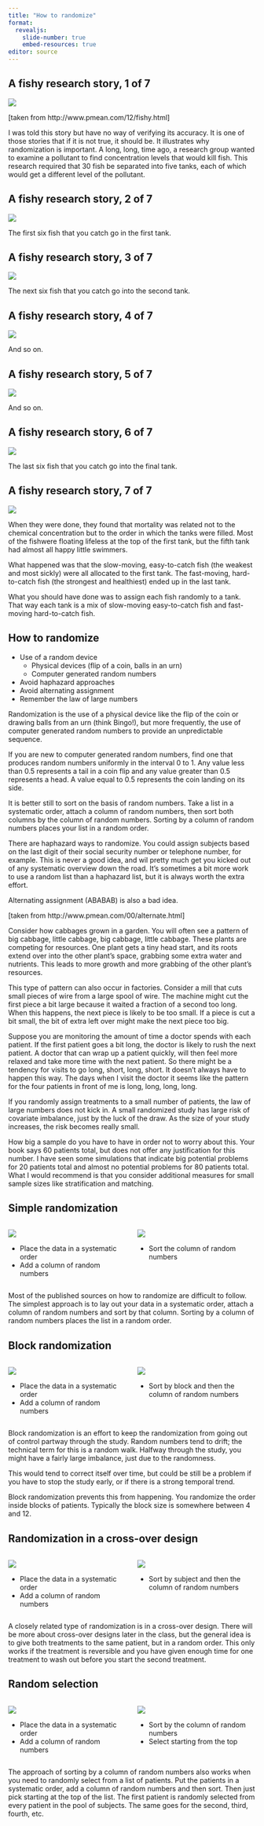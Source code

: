 ```yaml
---
title: "How to randomize"
format: 
  revealjs:
    slide-number: true
    embed-resources: true
editor: source
---
```


## A fishy research story, 1 of 7

![](images/fish-experiment-01.png)

::: notes
[taken from http://www.pmean.com/12/fishy.html]

I was told this story but have no way of verifying its accuracy. It is one of those stories that if it is not true, it should be. It illustrates why randomization is important. A long, long, time ago, a research group wanted to examine a pollutant to find concentration levels that would kill fish. This research required that 30 fish be separated into five tanks, each of which would get a different level of the pollutant.
:::

## A fishy research story, 2 of 7

![](images/fish-experiment-02.png)

::: notes
The first six fish that you catch go in the first tank.
:::

## A fishy research story, 3 of 7

![](images/fish-experiment-03.png)

::: notes
The next six fish that you catch go into the second tank.
:::

## A fishy research story, 4 of 7

![](images/fish-experiment-04.png)

::: notes
And so on.
:::

## A fishy research story, 5 of 7

![](images/fish-experiment-05.png)

::: notes
And so on.
:::

## A fishy research story, 6 of 7

![](images/fish-experiment-06.png)

::: notes
The last six fish that you catch go into the final tank.
:::

## A fishy research story, 7 of 7

![](images/fish-experiment-07.png)

::: notes
When they were done, they found that mortality was related not to the chemical concentration but to the order in which the tanks were filled. Most of the fishwere floating lifeless at the top of the first tank, but the fifth tank had almost all happy little swimmers.

What happened was that the slow-moving, easy-to-catch fish (the weakest and most sickly) were all allocated to the first tank. The fast-moving, hard-to-catch fish (the strongest and healthiest) ended up in the last tank.

What you should have done was to assign each fish randomly to a tank. That way each tank is a mix of slow-moving easy-to-catch fish and fast-moving hard-to-catch fish.
:::

## How to randomize

-   Use of a random device
    -   Physical devices (flip of a coin, balls in an urn)
    -   Computer generated random numbers
-   Avoid haphazard approaches
-   Avoid alternating assignment
-   Remember the law of large numbers

::: notes
Randomization is the use of a physical device like the flip of the coin or drawing balls from an urn (think Bingo!), but more frequently, the use of computer generated random numbers to provide an unpredictable sequence.

If you are new to computer generated random numbers, find one that produces random numbers uniformly in the interval 0 to 1. Any value less than 0.5 represents a tail in a coin flip and any value greater than 0.5 represents a head. A value equal to 0.5 represents the coin landing on its side. 

It is better still to sort on the basis of random numbers. Take a list in a systematic order, attach a column of random numbers, then sort both columns by the column of random numbers. Sorting by a column of random numbers places your list in a random order.

There are haphazard ways to randomize. You could assign subjects based on the last digit of their social security number or telephone number, for example. This is never a good idea, and wil pretty much get you kicked out of any systematic overview down the road. It's sometimes a bit more work to use a random list than a haphazard list, but it is always worth the extra effort.

Alternating assignment (ABABAB) is also a bad idea.

[taken from http://www.pmean.com/00/alternate.html]

Consider how cabbages grown in a garden. You will often see a pattern of big cabbage, little cabbage, big cabbage, little cabbage. These plants are competing for resources. One plant gets a tiny head start, and its roots extend over into the other plant's space, grabbing some extra water and nutrients. This leads to more growth and more grabbing of the other plant's resources.

This type of pattern can also occur in factories. Consider a mill that cuts small pieces of wire from a large spool of wire. The machine might cut the first piece a bit large because it waited a fraction of a second too long. When this happens, the next piece is likely to be too small. If a piece is cut a bit small, the bit of extra left over might make the next piece too big.

Suppose you are monitoring the amount of time a doctor spends with each patient. If the first patient goes a bit long, the doctor is likely to rush the next patient. A doctor that can wrap up a patient quickly, will then feel more relaxed and take more time with the next patient. So there might be a tendency for visits to go long, short, long, short. It doesn't always have to happen this way. The days when I visit the doctor it seems like the pattern for the four patients in front of me is long, long, long, long.

If you randomly assign treatments to a small number of patients, the law of large numbers does not kick in. A small randomized study has large risk of covariate imbalance, just by the luck of the draw. As the size of your study increases, the risk becomes really small.

How big a sample do you have to have in order not to worry about this. Your book says 60 patients total, but does not offer any justification for this number. I have seen some simulations that indicate big potential problems for 20 patients total and almost no potential problems for 80 patients total. What I would recommend is that you consider additional measures for small sample sizes like stratification and matching.
:::

## Simple randomization

:::: {.columns}
::: {.column width="50%"}
![](images/how-to-randomize-01.png)

-   Place the data in a systematic order
-   Add a column of random numbers
:::
::: {.column width="50%"}
![](images/how-to-randomize-02.png)

-   Sort the column of random numbers
:::
::::

::: notes
Most of the published sources on how to randomize are difficult to follow. The simplest approach is to lay out your data in a systematic order, attach a column of random numbers and sort by that column. Sorting by a column of random numbers places the list in a random order.
:::

## Block randomization

:::: {.columns}
::: {.column width="50%"}
![](images/how-to-randomize-03.png)

-   Place the data in a systematic order
-   Add a column of random numbers
:::
::: {.column width="50%"}
![](images/how-to-randomize-04.png)

-   Sort by block and then the column of random numbers
:::
::::

::: notes
Block randomization is an effort to keep the randomization from going out of control partway through the study. Random numbers tend to drift; the technical term for this is a random walk. Halfway through the study, you might have a fairly large imbalance, just due to the randomness.

This would tend to correct itself over time, but could be still be a problem if you have to stop the study early, or if there is a strong temporal trend.

Block randomization prevents this from happening. You randomize the order inside blocks of patients. Typically the block size is somewhere between 4 and 12.
:::


## Randomization in a cross-over design

:::: {.columns}
::: {.column width="50%"}
![](images/how-to-randomize-05.png)

-   Place the data in a systematic order
-   Add a column of random numbers
:::
::: {.column width="50%"}
![](images/how-to-randomize-06.png)

-   Sort by subject and then the column of random numbers
:::
::::

::: notes
A closely related type of randomization is in a cross-over design. There will be more about cross-over designs later in the class, but the general idea is to give both treatments to the same patient, but in a random order. This only works if the treatment is reversible and you have given enough time for one treatment to wash out before you start the second treatment.
:::

## Random selection

:::: {.columns}
::: {.column width="50%"}
![](images/how-to-randomize-07.png)

-   Place the data in a systematic order
-   Add a column of random numbers
:::
::: {.column width="50%"}
![](images/how-to-randomize-08.png)

-   Sort by the column of random numbers
-   Select starting from the top
:::
::::

::: notes
The approach of sorting by a column of random numbers also works when you need to randomly select from a list of patients. Put the patients in a systematic order, add a column of random numbers and then sort. Then just pick starting at the top of the list. The first patient is randomly selected from every patient in the pool of subjects. The same goes for the second, third, fourth, etc.
:::
